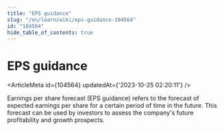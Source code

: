 ```yaml
---
title: "EPS guidance"
slug: "/en/learn/wiki/eps-guidance-104564"
id: "104564"
hide_table_of_contents: true
---
```



# EPS guidance

<ArticleMeta id={104564} updatedAt={'2023-10-25 02:20:11'} />
<div className='border-solid border-b border-t-0 my-4 border-[var(--ifm-color-gray-300)]' />

Earnings per share forecast (EPS guidance) refers to the forecast of expected earnings per share for a certain period of time in the future. This forecast can be used by investors to assess the company's future profitability and growth prospects.
